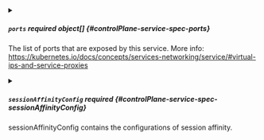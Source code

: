 


<details className="config-field" data-expandable="true">
<summary>

##### `ports` <span className="config-field-required" data-required="false">required</span> <span className="config-field-type">object[]</span> <span className="config-field-default"></span> <span className="config-field-enum"></span> {#controlPlane-service-spec-ports}

The list of ports that are exposed by this service.
More info: https://kubernetes.io/docs/concepts/services-networking/service/#virtual-ips-and-service-proxies

</summary>

<PartialPortsreference />


</details>


<PartialSelector />


<PartialClusterip />


<PartialClusterips />


<PartialType />


<PartialExternalips />


<PartialSessionaffinity />


<PartialLoadbalancerip />


<PartialLoadbalancersourceranges />


<PartialExternalname />


<PartialExternaltrafficpolicy />


<PartialHealthchecknodeport />


<PartialPublishnotreadyaddresses />



<details className="config-field" data-expandable="true">
<summary>

##### `sessionAffinityConfig` <span className="config-field-required" data-required="false">required</span> <span className="config-field-type"></span> <span className="config-field-default"></span> <span className="config-field-enum"></span> {#controlPlane-service-spec-sessionAffinityConfig}

sessionAffinityConfig contains the configurations of session affinity.

</summary>

<PartialSessionaffinityconfigreference />


</details>


<PartialIpfamilies />


<PartialIpfamilypolicy />


<PartialAllocateloadbalancernodeports />


<PartialLoadbalancerclass />


<PartialInternaltrafficpolicy />
